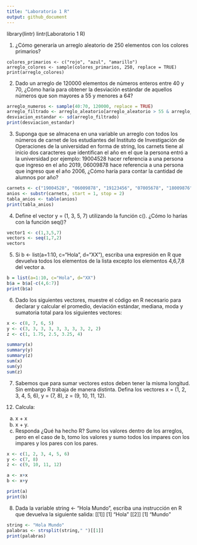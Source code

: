 ```yaml
---
title: "Laboratorio 1 R"
output: github_document
---
```

library(lintr)
lintr(Laboratorio 1 R)

1. ¿Cómo generaría un arreglo aleatorio de 250 elementos con los
colores primarios?

```language
colores_primarios <- c("rojo", "azul", "amarillo")
arreglo_colores <- sample(colores_primarios, 250, replace = TRUE)
print(arreglo_colores)
```


2. Dado un arreglo de 120000 elementos de números enteros entre
40 y 70, ¿Cómo haría para obtener la desviación estándar de
aquellos números que son mayores a 55 y menores a 64?

```r
arreglo_numeros <- sample(40:70, 120000, replace = TRUE)
arreglo_filtrado <- arreglo_aleatorio[arreglo_aleatorio > 55 & arreglo_aleatorio < 64]
desviacion_estandar <- sd(arreglo_filtrado)
print(desviacion_estandar)
```


3. Suponga que se almacena en una variable un arreglo con todos los números de carnet de los estudiantes del Instituto de
Investigación de Operaciones de la universidad en forma de string, los carnets tiene al inicio dos caracteres que identifican el año en el que la persona entró a la universidad
por ejemplo: 19004528 hacer referencia a una persona que ingreso en el año 2019, 06009878 hace referencia a una persona que ingreso que el año 2006, ¿Cómo haría para contar la cantidad
de alumnos por año?

```r
carnets <- c("19004528", "06009878", "19123456", "07005678", "18009876")
anios <- substr(carnets, start = 1, stop = 2)
tabla_anios <- table(anios)
print(tabla_anios)
```


4. Define el vector y = (1, 3, 5, 7) utilizando la función c().
¿Cómo lo harías con la función seq()?

```R
vector1 <- c(1,3,5,7)
vectors <- seq(1,7,2)
vectors
```


5. Si b <- list(a=1:10, c="Hola", d="XX"), escriba una expresión
en R que devuelva todos los elementos de la lista excepto los
elementos 4,6,7,8 del vector a.

```R
b = list(a=1:10, c="Hola", d="XX")
b$a = b$a[-c(4,6:7)]
print(b$a)
```

6. Dado los siguientes vectores, muestre el código en R necesario para declarar y calcular el promedio, deviación estándar,
mediana, moda y sumatoria total para los siguientes vectores:

```r
x <- c(8, 7, 6, 5)
y <- c(3, 3, 3, 3, 3, 3, 3, 3, 2, 2)
z <- c(1, 1.75, 2.5, 3.25, 4)

summary(x)
summary(y)
summary(z)
sum(x)
sum(y)
sum(z)
```

7. Sabemos que para sumar vectores estos deben tener la misma
longitud. Sin embargo R trabaja de manera distinta. Defina los
vectores x = (1, 2, 3, 4, 5, 6), y = (7, 8), z = (9, 10, 11, 12).

12) Calcula:
a. x + x
b. x + y.
c. Responda ¿Qué ha hecho R?
Sumo los valores dentro de los arreglos, pero en el caso de b, tomo los valores y sumo todos los impares con los impares
y los pares con los pares.

```R
x <- c(1, 2, 3, 4, 5, 6) 
y <- c(7, 8) 
z <- c(9, 10, 11, 12)

a <- x+x 
b <- x+y

print(a)
print(b)
```

8. Dada la variable string <- "Hola Mundo", escriba una instrucción
en R que devuelva la siguiente salida:
[[1]]
[1] "Hola"
[[2]]
[1] "Mundo"

```r
string <- "Hola Mundo"
palabras <- strsplit(string," ")[[1]]
print(palabras)
```